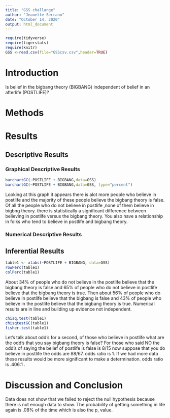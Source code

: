 ```yaml
---
title: "GSS challange"
author: "Jeanette Serrano"
date: "October 14, 2020"
output: html_document
---
```


```r
require(tidyverse)
require(tigerstats)
require(knitr)
GSS <-read.csv(file="GSScsv.csv",header=TRUE)
```

# Introduction

<!--In this section you explain what you are trying to show.  Where did the data come from?  What is the research or other question you are trying to answer?.  If you skimp in this section expect to be marked down in your grade. Paint a picture of the project a couple of paragraphs is expected!-->

Is belief in the bigbang theory (BIGBANG) independent of belief in an afterlife (POSTLIFE)?

# Methods

<!--Decide on your methods:  use "variable analysis" or other appropriate descriptors.  Make sure to choose at least one graphical method and at least one numerical method. Discuss what data manipulations may be needed for example subsetting or other binning procedures and what sort of graphical displays and inferential tools will be used!-->

# Results

<!--Divide this section into two sub-sections:  One for your descriptive  results and one for your inferential results.!-->

## Descriptive Results

### Graphical Descriptive Results

<!--Graphical results here.  Make sure to show your code.  Provide appropriate labels for axes, giving units if possible, and provide a good title for the graph, too.  Use the graphical results to describe the patterns if any that exist in the data as focused toward the research question. Bottom line is to explain the features of the graph that are relevant to conforming or departing to what is expected by your null hypothesis !-->

```r
barchartGC(~POSTLIFE + BIGBANG,data=GSS)
barchartGC(~POSTLIFE + BIGBANG,data=GSS, type="percent")

```
Looking at this graph it appears there is alot more people who believe in postlife and the majority of these people believe the bigbang theory is false. Of all the people who do not believe in postlife ,none of them believe in bigbng theory. there is statistically a significant difference between believing in postlife versus the bigbang theory. You also have a relationship in folks who tend to believe in postlife and bigbang theory. 

### Numerical Descriptive Results

<!--Numerical results go here. Use the numerical results to describe the patterns if any that exist in the data as focused toward the research question!-->

## Inferential Results

```r
table1 <- xtabs(~POSTLIFE + BIGBANG, data=GSS)
rowPerc(table1)
colPerc(table1)
```

About 34% of people who do not believe in the postlife believe that the bigbang theory is false and 65% of people who do not believe in postlife believe that the bigbang theory is true. Then about 56% of people who do believe in postlife believe that the bigbang is false and 43% of people who believe in the postlife believe that the bigbang theory is true. Numerical results are in line and building up evidence not independent. 

<!--State hypothesis clearly.  Make sure your discussion of the inferential test covers all the aspects that the test output produces, such as test statistic, p-value etc.  Make a decision about the null hypothesis, explain the assumptions on which the selected test/procedure was based, and why the chosen procedure satisfys the assumptions and is appropriate to answer the research question!-->

```r
chisq.test(table1)
chisqtestGC(table1)
fisher.test(table1)
```

Let's talk about odd's for a second, of those who believe in postlife what are the odd's that you say bigbang theory is false? For those who said NO the odd's of saying the belief of postlife is false is 8/15 now suppose that you do believe in postlife the odds are 88/67. odds ratio is 1. If we had more data these results would be more significant to make a determination. odds ratio is .406:1 .

# Discussion and Conclusion

<!--Discussion and conclusion here.  If you found a relationship be sure to consider whether the relationship occurs because one of the variavbles causes the other, or whether they perhasps are related for some other reason.  Watch the chapter 6 videos from the GeorgeTown videos collection.!-->

Data does not show that we failed to reject the null hypothesis because there is not enough data to show. The probability of getting something in life again is .08% of the time which is also the p, value. 
